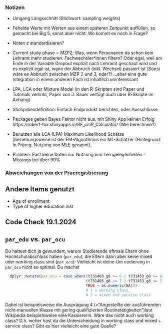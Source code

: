 ### Notizen ### 

- Umgang Längsschnitt (Stichwort: sampling weights)
- Fehelde Werte mit Werten aus einem späteren Zeitpunkt auffüllen, so gemacht bei Big 5, sonst aber nicht: Wo kommt es noch in Frage?
- Noten z standardisieren?
- Current study phase = MZP2; Was, wenn Personanen da schon kein Lehramt mehr studieren. Fachwechsler*innen filtern? Oder egal, weil am 
  Ende in der Variable Dropout explizit nach Lehramt geschaut wird und es explizit egal ist, wann der Abbruch (inkl. Wechsel) passiert ist 
  (Sonst wäre es Abbruch zwischen MZP 2 und 3, oder?) ...aber eine gute Integration in einem anderen Fach ist inhaltlich uninteressant
- LPA, LCA oder Mixture Model (in den R-Skripten sind Paper und Tutorials verlinkt, Paper von J. Bauer verfügt auch über R-Skripte im Anhang)
- Stichprbendefinition: Einfach Endprodukt berichten, oder Ausschlüsse
- Packages geben Bayes Faktor nicht aus, mit Shiny App keinen Erfolg https://robert-fox.shinyapps.io/BF_cmP_Calculator/ (Wie berechnen?)
- Benutzen alle LCA (LPA) Maximum Likelihood Schätze (beziehungsweise ist der EM-Algorithmus ein ML-Schätzer (Hintegrund: In Präreg. Nutzung von MLE genannt).

- Problem: Fast keine Daten nur Nutzung von Lerngelegenheiten - Missings bei über 90%





### Abweichungen von der Praeregistrierung ### 

## Andere Items genutzt
- Age of enrollment
- Type of higher education inst



## Code Check 19.1.2024

## `par_edu` vs. `par_ocu`
Du hattest dich ja gewundert, warum Studierende oftmals Eltern ohne Hochschulabschluss haben (`par_edu`), die Eltern dann aber keine mixed oder working class sind (`par_ocu`): Vielleicht ist deine Um codierung in `par_ocu` nicht so optimal. Du machst

```r
  dplyr::mutate(par_ocu = case_when((t731403_g8 >= 8 | t731453_g8 >= 8) ~ 1,    
                                    (t731403_g8 <= 7 | t731453_g8 <= 7) ~ 2,
                                    TRUE ~ as.numeric(NA)))
                                    # 1 = working class, 
                                    # 2 = mixed and service class
```

Dabei ist beispielsweise die Ausprägung 4 (="Angestellte der ausführenden nicht‐manuellen Klasse mit gering qualifizierten Routinetätigkeiten")laut Wikipedia beispielsweise eine Kassiererin. Wäre das nicht auch working class? D.h. woher hast du die Unterscheidung in working class und mixed + service class? Gibt es hier vielleicht eine gute Quelle?

